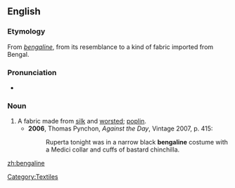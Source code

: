 ==English==

===Etymology===
From {{F.}} ''[[#French|bengaline]]'', from its resemblance to a kind of fabric imported from Bengal.

===Pronunciation===
* {{IPA|/ˈbɛŋgəliːn/}}

===Noun===
{{en-noun}}

# A fabric made from [[silk]] and [[worsted]]; [[poplin]].
#* '''2006''', Thomas Pynchon, ''Against the Day'', Vintage 2007, p. 415:
#*: Ruperta tonight was in a narrow black '''bengaline''' costume with a Medici collar and cuffs of bastard chinchilla.

[[Category:Textiles]]

[[zh:bengaline]]